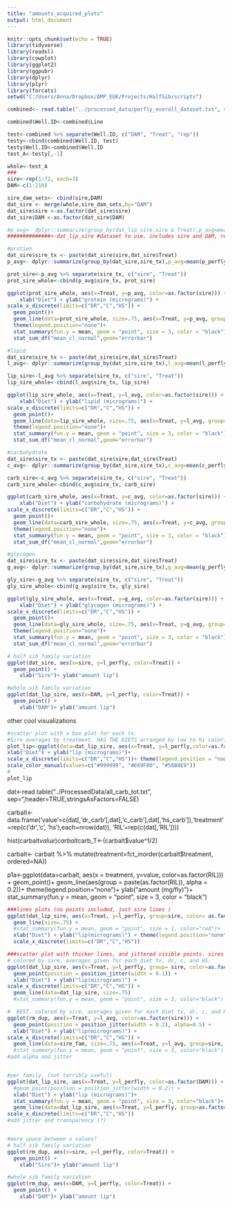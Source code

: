 ---
title: "amounts_acquired_plots"
output: html_document
---

```{r setup, include=FALSE}
knitr::opts_chunk$set(echo = TRUE)
library(tidyverse)
library(readxl)
library(cowplot)
library(ggplot2)
library(ggpubr)
library(dplyr)
library(plyr)
library(forcats)
setwd("C:/Users/Anna/Dropbox/AMP_EGK/Projects/HalfSib/scripts")

combined<- read.table("../processed_data/perfly_overall_dataset.txt", sep="\t",header=TRUE,stringsAsFactors=FALSE)
```

```{r}
combined$Well.ID<-combined$Line

test<-combined %>% separate(Well.ID, c("DAM", "Treat", "rep"))
testy<-cbind(combined$Well.ID, test)
testy$Well.ID<-combined$Well.ID
test_A<-testy[,-1]

whole<-test_A
###
sire<-rep(1:72, each=3)
DAM<-c(1:216)

sire_dam_sets<- cbind(sire,DAM)
dat_sire <- merge(whole,sire_dam_sets,by="DAM")
dat_sire$sire <-as.factor(dat_sire$sire)
dat_sire$DAM <-as.factor(dat_sire$DAM)

#p_avg<- dplyr::summarize(group_by(dat_lip_sire,sire & Treat),p_avg=mean(p_perfly))#
##############<-dat_lip_sire #dataset to use, includes sire and DAM, rep and TX.
```

```{r}
#protien
dat_sire$sire_tx <- paste(dat_sire$sire,dat_sire$Treat)
p_avg<- dplyr::summarize(group_by(dat_sire,sire_tx),p_avg=mean(p_perfly, na.rm = TRUE))#

prot_sire<-p_avg %>% separate(sire_tx, c("sire", "Treat"))
prot_sire_whole<-cbind(p_avg$sire_tx, prot_sire)

ggplot(prot_sire_whole, aes(x=Treat, y=p_avg, color=as.factor(sire))) +
    xlab("Diet") + ylab("protein (micrograms)") + 
scale_x_discrete(limits=c("DR","C","HS")) +
  geom_point()+
  geom_line(data=prot_sire_whole, size=.75, aes(x=Treat, y=p_avg, group=sire, color= as.factor(sire)))+
  theme(legend.position="none")+
  stat_summary(fun.y = mean, geom = "point", size = 3, color = "black")+
  stat_sum_df("mean_cl_normal",geom="errorbar")
```

```{r}
#lipid
dat_sire$sire_tx <- paste(dat_sire$sire,dat_sire$Treat)
l_avg<- dplyr::summarize(group_by(dat_sire,sire_tx),l_avg=mean(l_perfly, na.rm = TRUE))#

lip_sire<-l_avg %>% separate(sire_tx, c("sire", "Treat"))
lip_sire_whole<-cbind(l_avg$sire_tx, lip_sire)

ggplot(lip_sire_whole, aes(x=Treat, y=l_avg, color=as.factor(sire))) +
    xlab("Diet") + ylab("lipid (micrograms)") + 
scale_x_discrete(limits=c("DR","C","HS")) +
  geom_point()+
  geom_line(data=lip_sire_whole, size=.75, aes(x=Treat, y=l_avg, group=sire, color= as.factor(sire)))+
  theme(legend.position="none")+
  stat_summary(fun.y = mean, geom = "point", size = 3, color = "black")+
  stat_sum_df("mean_cl_normal",geom="errorbar")
```

```{r}
#carbohydrate
dat_sire$sire_tx <- paste(dat_sire$sire,dat_sire$Treat)
c_avg<- dplyr::summarize(group_by(dat_sire,sire_tx),c_avg=mean(c_perfly, na.rm = TRUE))#

carb_sire<-c_avg %>% separate(sire_tx, c("sire", "Treat"))
carb_sire_whole<-cbind(c_avg$sire_tx, carb_sire)

ggplot(carb_sire_whole, aes(x=Treat, y=c_avg, color=as.factor(sire))) +
    xlab("Diet") + ylab("carbohydrate (micrograms)") + 
scale_x_discrete(limits=c("DR","C","HS")) +
  geom_point()+
  geom_line(data=carb_sire_whole, size=.75, aes(x=Treat, y=c_avg, group=sire, color= as.factor(sire)))+
  theme(legend.position="none")+
  stat_summary(fun.y = mean, geom = "point", size = 3, color = "black")+
  stat_sum_df("mean_cl_normal",geom="errorbar")

```

```{r}
#glycogen
dat_sire$sire_tx <- paste(dat_sire$sire,dat_sire$Treat)
g_avg<- dplyr::summarize(group_by(dat_sire,sire_tx),g_avg=mean(g_perfly, na.rm = TRUE))#

gly_sire<-g_avg %>% separate(sire_tx, c("sire", "Treat"))
gly_sire_whole<-cbind(g_avg$sire_tx, gly_sire)

ggplot(gly_sire_whole, aes(x=Treat, y=g_avg, color=as.factor(sire))) +
    xlab("Diet") + ylab("glycogen (micrograms)") + 
scale_x_discrete(limits=c("DR","C","HS")) +
  geom_point()+
  geom_line(data=gly_sire_whole, size=.75, aes(x=Treat, y=g_avg, group=sire, color= as.factor(sire)))+
  theme(legend.position="none")+
  stat_summary(fun.y = mean, geom = "point", size = 3, color = "black")+
  stat_sum_df("mean_cl_normal",geom="errorbar")

```

```{r}
# half sib family variation
ggplot(dat_sire, aes(x=sire, y=l_perfly, color=Treat)) +
  geom_point() + 
    xlab("Sire")+ ylab("amount lip")

#whole sib family variation
ggplot(dat_lip_sire, aes(x=DAM, y=l_perfly, color=Treat)) +
  geom_point() + 
    xlab("DAM")+ ylab("amount lip")
```




other cool visualizations 
```{r}
#scatter plot with a box plot for each tx.
#Sire averages by treatment. HAS THE DIETS arranged by low to hi calorie
plot_lip<-ggplot(data=dat_lip_sire, aes(x=Treat, y=l_perfly,color=as.factor(Treat))) + geom_boxplot() + geom_point(position = position_jitter(width = 0.2))+ 
xlab("Diet") + ylab("lip (micrograms)")+
scale_x_discrete(limits=c("DR","C","HS"))+ theme(legend.position = "none") +
scale_color_manual(values=c("#999999", "#E69F00", "#56B4E9"))
#
plot_lip
```

dat<-read.table("../ProcessedData/all_carb_tot.txt", sep="\t",header=TRUE,stringsAsFactors=FALSE)

carbalt<-data.frame('value'=c(dat[,'dr_carb'],dat[,'c_carb'],dat[,'hs_carb']),'treatment'=rep(c('dr','c', 'hs'),each=nrow(dat)), 'RIL'=rep(c(dat[,'RIL'])))

hist(carbalt$value)
carbalt$carb_T<-(carbalt$value^1/2) 

carbalt<- carbalt %>% mutate(treatment=fct_inorder(carbalt$treatment, ordered=NA))

p1a<-ggplot(data=carbalt, aes(x = treatment, y=value, color=as.factor(RIL))) +
  geom_point()+
   geom_line(aes(group = paste(as.factor(RIL)), alpha = 0.2))+
  theme(legend.position="none")+
  ylab("amount (mg/fly)")+
  stat_summary(fun.y = mean, geom = "point", size = 3, color = "black")

```{r}

###lines plots (no points included, just sire lines )
ggplot(dat_lip_sire, aes(x=Treat, y=l_perfly, group=sire, color= as.factor(sire))) +
  geom_line(size=.75) + 
  #stat_summary(fun.y = mean, geom = "point", size = 1, color="red")+
  xlab("Diet") + ylab("lip(micrograms)") + theme(legend.position="none")+
  scale_x_discrete(limits=c("DR","C","HS"))

###scatter plot with thicker lines, and jittered visible points. sires connect? 
# colored by sire, averages given for each diet tx, dr, c, and HS.  
ggplot(dat_lip_sire, aes(x=Treat, y=l_perfly, group= sire, color=as.factor(sire))) +
  geom_point(position = position_jitter(width = 0.1)) + 
  xlab("Diet") + ylab("lip(micrograms)") +
scale_x_discrete(limits=c("DR","C","HS")) +
  geom_line(data=dat_lip_sire, size=.75)
  #stat_summary(fun.y = mean, geom = "point", size = 3, color="black")

#  BEST. colored by sire, averages given for each diet tx, dr, c, and HS.  
ggplot(rm_dup, aes(x=Treat, y=l_avg, color=as.factor(sire))) +
  geom_point(position = position_jitter(width = 0.2), alpha=0.5) + 
  xlab("Diet") + ylab("lip(micrograms)") +
scale_x_discrete(limits=c("DR","C","HS")) +
  geom_line(data=sire_fam, size=.75, aes(x=Treat, y=l_avg, group=sire, color= as.factor(sire)))
  #stat_summary(fun.y = mean, geom = "point", size = 3, color="black")
#add alpha and jitter


#per family, (not terribly useful)
ggplot(dat_lip_sire, aes(x=Treat, y=l_perfly, color=as.factor(DAM))) +
  #geom_point(position = position_jitter(width = 0.2)) + 
  xlab("Diet") + ylab("lip (micrograms)")+
  stat_summary(fun.y = mean, geom = "point", size = 3, color="black")+
  geom_line(data=dat_lip_sire, aes(x=Treat, y=l_perfly, group=as.factor(DAM)))+
scale_x_discrete(limits=c("DR","C","HS"))
#add jitter and transparency (?)


#more space between x values?
# half sib family variation
ggplot(rm_dup, aes(x=sire, y=l_perfly, color=Treat)) +
  geom_point() + 
    xlab("Sire")+ ylab("amount lip")

#whole sib family variation
ggplot(rm_dup, aes(x=DAM, y=l_perfly, color=Treat)) +
  geom_point() + 
    xlab("DAM")+ ylab("amount lip")

```
